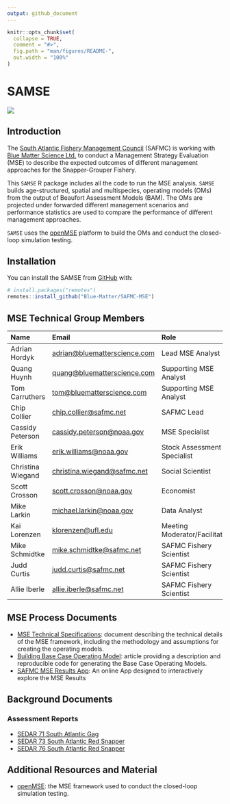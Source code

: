 ```yaml
---
output: github_document
---
```


<!-- README.md is generated from README.Rmd. Please edit that file -->

```r
knitr::opts_chunk$set(
  collapse = TRUE,
  comment = "#>",
  fig.path = "man/figures/README-",
  out.width = "100%"
)
```

# SAMSE

<!-- badges: start -->

<!-- badges: end -->

![](man/figures/logo.png)

## Introduction

The [South Atlantic Fishery Management Council](https://safmc.net/) (SAFMC) is working with [Blue Matter Science Ltd.](https://www.bluematterscience.com/) to conduct a Management Strategy Evaluation (MSE) to describe the expected outcomes of different management approaches for the Snapper-Grouper Fishery.

This `SAMSE` R package includes all the code to run the MSE analysis. `SAMSE` builds age-structured, spatial and multispecies, operating models (OMs) from the output of Beaufort Assessment Models (BAM). The OMs are projected under forwarded different management scenarios and performance statistics are used to compare the performance of different management approaches.

`SAMSE` uses the [openMSE](https:://openMSE.com) platform to build the OMs and conduct the closed-loop simulation testing.

<!-- Documentation on building the OMs, specifying the management methods, and running the closed-loop simulation testing is available under the **Articles** menu on the top navigation bar. -->

## Installation

You can install the SAMSE from [GitHub](https://github.com/) with:

``` r
# install.packages("remotes")
remotes::install_github("Blue-Matter/SAFMC-MSE")
```

## MSE Technical Group Members

| Name              | Email                                                                        | Role                          |
|:-----------------------|:-----------------------|:-----------------------|
| Adrian Hordyk     | [adrian\@bluematterscience.com](mailto:adrian@bluematterscience.com){.email} | Lead MSE Analyst              |
| Quang Huynh       | [quang\@bluematterscience.com](mailto:quang@bluematterscience.com){.email}   | Supporting MSE Analyst        |
| Tom Carruthers    | [tom\@bluematterscience.com](mailto:tom@bluematterscience.com){.email}       | Supporting MSE Analyst        |
| Chip Collier      | [chip.collier\@safmc.net](mailto:chip.collier@safmc.net){.email}             | SAFMC Lead                    |
| Cassidy Peterson  | [cassidy.peterson\@noaa.gov](mailto:cassidy.peterson@noaa.gov){.email}       | MSE Specialist                |
| Erik Williams     | [erik.williams\@noaa.gov](mailto:erik.williams@noaa.gov){.email}             | Stock Assessment Specialist   |
| Christina Wiegand | [christina.wiegand\@safmc.net](mailto:christina.wiegand@safmc.net){.email}   | Social Scientist              |
| Scott Crosson     | [scott.crosson\@noaa.gov](mailto:scott.crosson@noaa.gov){.email}             | Economist                     |
| Mike Larkin       | [michael.larkin\@noaa.gov](mailto:michael.larkin@noaa.gov){.email}           | Data Analyst                  |
| Kai Lorenzen      | [klorenzen\@ufl.edu](mailto:klorenzen@ufl.edu){.email}                       | Meeting Moderator/Facilitator |
| Mike Schmidtke    | [mike.schmidtke\@safmc.net](mailto:mike.schmidtke@safmc.net){.email}         | SAFMC Fishery Scientist       |
| Judd Curtis       | [judd.curtis\@safmc.net](mailto:judd.curtis@safmc.net){.email}               | SAFMC Fishery Scientist       |
| Allie Iberle      | [allie.iberle\@safmc.net](mailto:allie.iberle@safmc.net){.email}             | SAFMC Fishery Scientist       |

## MSE Process Documents

- [MSE Technical Specifications](https://safmc-mse.bluematterscience.com/resources/TS/TS.html): document describing the technical details of the MSE framework, including the methodology and assumptions for creating the operating models. 
- [Building Base Case Operating Model](https://safmc-mse.bluematterscience.com/articles/Building-Base-Case-Operating-Models.html): article providing a description and reproducible code for generating the Base Case Operating Models.
- [SAFMC MSE Results App](https://shiny.bluematterscience.com/app/samse): An online App designed to interactively explore the MSE Results

## Background Documents

### Assessment Reports
- [SEDAR 71 South Atlantic Gag](resources/SEDAR_Reports/sedar-71-stock-assessment-report-south-atlantic-gag.pdf)
- [SEDAR 73 South Atlantic Red Snapper](resources/SEDAR_Reports/sedar-73-stock-assessment-report-south-atlantic-red-snapper.pdf)
- [SEDAR 76 South Atlantic Red Snapper](resources/SEDAR_Reports/sedar-76-stock-assessment-report-south-atlantic-black-sea-bass.pdf)

## Additional Resources and Material

-   [openMSE](https://openmse.com/): the MSE framework used to conduct the closed-loop simulation testing.


